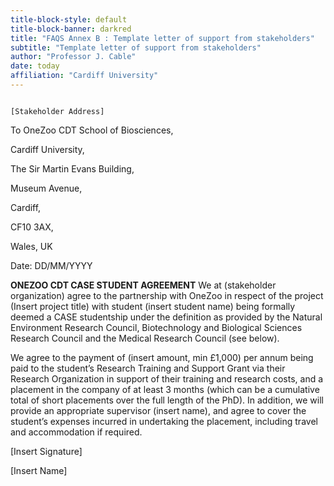 ```yaml
---
title-block-style: default
title-block-banner: darkred
title: "FAQS Annex B : Template letter of support from stakeholders"
subtitle: "Template letter of support from stakeholders"
author: "Professor J. Cable"
date: today
affiliation: "Cardiff University"
---
```


                                                                 [Stakeholder Address]

To OneZoo CDT School of Biosciences,

Cardiff University,

The Sir Martin Evans Building,

Museum Avenue,

Cardiff,

CF10 3AX,

Wales, UK

Date: DD/MM/YYYY

**ONEZOO CDT CASE STUDENT AGREEMENT** We at (stakeholder organization) agree to the partnership with OneZoo in respect of the project (Insert project title) with student (insert student name) being formally deemed a CASE studentship under the definition as provided by the Natural Environment Research Council, Biotechnology and Biological Sciences Research Council and the Medical Research Council (see below).

We agree to the payment of (insert amount, min £1,000) per annum being paid to the student's Research Training and Support Grant via their Research Organization in support of their training and research costs, and a placement in the company of at least 3 months (which can be a cumulative total of short placements over the full length of the PhD). In addition, we will provide an appropriate supervisor (insert name), and agree to cover the student's expenses incurred in undertaking the placement, including travel and accommodation if required.


\[Insert Signature\]

\[Insert Name\]

